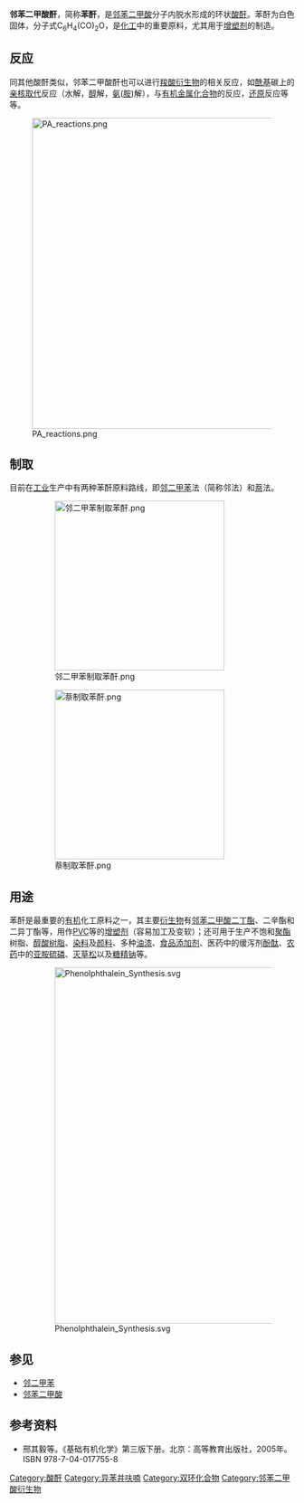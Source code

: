 {{Chembox
|   Name = 邻苯二甲酸酐
|   ImageFile = Phthalic anhydride.png
|   ImageSize = 100px
|   ImageName = 邻苯二甲酸酐
|   ImageFile1 = Phthalic anhydride-3d.png
|   ImageSize1 = 150px
|   IUPACName = 1,2-benzenedicarboxylic anhydride
|   OtherNames = 苯酐、酞酸酐、酞酐
| Section1 = {{Chembox Identifiers
| CASNo = 85-44-9
| CASNo_Ref = {{cascite|correct|CAS}}
|    SMILES  =  C1=CC=C2C(=C1)C(=O)OC2=O
|    RTECS  =  TI3150000
  |  ChEBI_Ref  = {{ebicite|correct|EBI}}|  ChEBI  =  36605
|  StdInChI_Ref  = {{stdinchicite|correct|chemspider}}|  StdInChI  =  1S/C8H4O3/c9-7-5-3-1-2-4-6(5)8(10)11-7/h1-4H
|  StdInChIKey_Ref  = {{stdinchicite|correct|chemspider}}|  StdInChIKey  =  LGRFSURHDFAFJT-UHFFFAOYSA-N
|  ChemSpiderID_Ref  = {{chemspidercite|correct|chemspider}}|  ChemSpiderID  =  6552
|  ChEMBL_Ref  = {{ebicite|changed|EBI}}|  ChEMBL  =  1371297

}}
| Section2 = {{Chembox Properties
|   Formula = C<sub>8</sub>H<sub>4</sub>O<sub>3</sub>
|   MolarMass = 148.1 
|   Appearance = 白色微带其它色调的鳞片状或结晶性粉末
|   Density = 1.53 g/cm<sup>3</sup> (固)
|   Solubility = 0.62 g/100g<br />缓慢反应
|   MeltingPt = 131 °C
|   BoilingPt = 295 °C 升华
|   SolubleOther = 溶于[[乙醇|乙醇]]、[[苯|苯]]和[[吡啶|吡啶]]，微溶于[[乙醚|乙醚]]
|   Solvent = 其他溶剂
}}
| Section3 = {{Chembox Structure
|   CrystalStruct = 
|   Dipole =
  }}
| Section7 = {{Chembox Hazards
|   EUClass =
|   RPhrases = {{R22}}-{{R37/38}}-{{R41}}-{{R42/43}}
|   SPhrases = {{S2}}-{{S23}}-{{S24/25}}-{{S26}}-{{S37/39}}-{{S46}}
|   FlashPt = 152 °C
  }}
| Section8 = {{Chembox Related
|   OtherCpds = [[邻苯二甲酸|邻苯二甲酸]]<br />[[邻苯二甲酰亚胺|邻苯二甲酰亚胺]]
  }}
}}

'''邻苯二甲酸酐'''，简称'''苯酐'''，是[[邻苯二甲酸|邻苯二甲酸]]分子内脱水形成的环状[[酸酐|酸酐]]。苯酐为白色固体，分子式C<sub>6</sub>H<sub>4</sub>(CO)<sub>2</sub>O，是[[化工|化工]]中的重要原料，尤其用于[[增塑剂|增塑剂]]的制造。

== 反应 ==
同其他酸酐类似，邻苯二甲酸酐也可以进行[[羧酸|羧酸]][[衍生物|衍生物]]的相关反应，如[[酰基|酰基]]碳上的[[亲核取代|亲核取代]]反应（水解，[[醇|醇]]解，[[氨|氨]]([[胺|胺]])解），与[[有机金属化合物|有机金属化合物]]的反应，[[还原|还原]]反应等等。

[[File:PA_reactions.png|550px]]

== 制取 ==
目前在[[工业|工业]]生产中有两种苯酐原料路线，即[[邻二甲苯|邻二甲苯]]法（简称邻法）和[[萘|萘]]法。

:[[File:邻二甲苯制取苯酐.png|300px]]
:[[File:萘制取苯酐.png|300px]]

== 用途 ==
苯酐是最重要的[[有机|有机]]化工原料之一，其主要[[衍生物|衍生物]]有[[邻苯二甲酸二丁酯|邻苯二甲酸二丁酯]]、二辛酯和二异丁酯等，用作[[PVC|PVC]]等的[[增塑剂|增塑剂]]（容易加工及变软）；还可用于生产不饱和[[聚酯|聚酯]]树脂、[[醇酸树脂|醇酸树脂]]、[[染料|染料]]及[[颜料|颜料]]、多种[[油漆|油漆]]、[[食品添加剂|食品添加剂]]、医药中的缓泻剂[[酚酞|酚酞]]、[[农药|农药]]中的[[亚胺硫磷|亚胺硫磷]]、[[灭草松|灭草松]]以及[[糖精钠|糖精钠]]等。

:[[File:Phenolphthalein_Synthesis.svg|630px]]

== 参见 ==
* [[邻二甲苯|邻二甲苯]]
* [[邻苯二甲酸|邻苯二甲酸]]

== 参考资料 ==
<div class="references-small">
* 邢其毅等。《基础有机化学》第三版下册。北京：高等教育出版社，2005年。ISBN 978-7-04-017755-8
</div>

{{Authority control}}
[[Category:酸酐|Category:酸酐]]
[[Category:异苯并呋喃|Category:异苯并呋喃]]
[[Category:双环化合物|Category:双环化合物]]
[[Category:邻苯二甲酸衍生物|Category:邻苯二甲酸衍生物]]